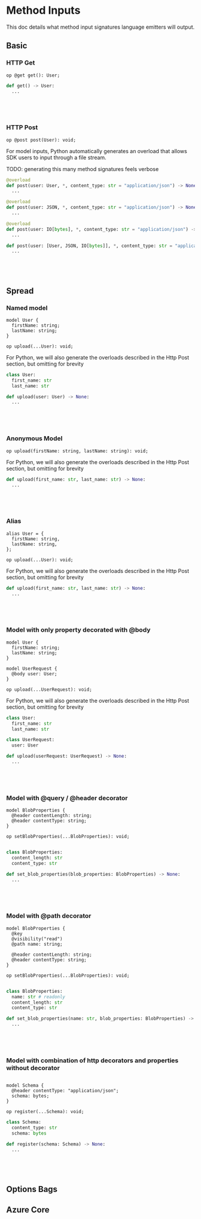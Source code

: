 
# Method Inputs

This doc details what method input signatures language emitters will output.

## Basic

### HTTP Get

<Tabs>
<TabItem value="typespec" label="TypeSpec" default>

```typespec
op @get get(): User;
```

</TabItem>

<TabItem value="python" label="Python">

```python
def get() -> User:
  ...
```

</TabItem>
<TabItem value="csharp" label="CSharp" >

```csharp
```

</TabItem>
<TabItem value="typescript" label="Typescript" >

```typescript
```

</TabItem>
<TabItem value="java" label="Java" >

```java
```

</TabItem>
<TabItem value="go" label="Go" >

```go
```

</TabItem>
</Tabs>

### HTTP Post

<Tabs>
<TabItem value="typespec" label="TypeSpec" default>

```typespec
op @post post(User): void;
```

</TabItem>

<TabItem value="python" label="Python">

For model inputs, Python automatically generates an overload that allows SDK users to input through a file stream.

TODO: generating this many method signatures feels verbose

```python
@overload
def post(user: User, *, content_type: str = "application/json") -> None:
  ...

@overload
def post(user: JSON, *, content_type: str = "application/json") -> None:
  ...

@overload
def post(user: IO[bytes], *, content_type: str = "application/json") -> None:
  ...

def post(user: [User, JSON, IO[bytes]], *, content_type: str = "application/json") -> None:
  ...
```

</TabItem>
<TabItem value="csharp" label="CSharp" >

```csharp
```

</TabItem>
<TabItem value="typescript" label="Typescript" >

```typescript
```

</TabItem>
<TabItem value="java" label="Java" >

```java
```

</TabItem>
<TabItem value="go" label="Go" >

```go
```

</TabItem>
</Tabs>

## Spread

### Named model

<Tabs>
<TabItem value="typespec" label="TypeSpec" default>

```typespec
model User {
  firstName: string;
  lastName: string;
}

op upload(...User): void;
```

</TabItem>

<TabItem value="python" label="Python">

For Python, we will also generate the overloads described in the Http Post section, but omitting for brevity

```python
class User:
  first_name: str
  last_name: str

def upload(user: User) -> None:
  ...
```

</TabItem>
<TabItem value="csharp" label="CSharp" >

```csharp
```

</TabItem>
<TabItem value="typescript" label="Typescript" >

```typescript
```

</TabItem>
<TabItem value="java" label="Java" >

```java
```

</TabItem>
<TabItem value="go" label="Go" >

```go
```

</TabItem>
</Tabs>

### Anonymous Model

<Tabs>
<TabItem value="typespec" label="TypeSpec" default>

```typespec
op upload(firstName: string, lastName: string): void;
```

</TabItem>

<TabItem value="python" label="Python">

For Python, we will also generate the overloads described in the Http Post section, but omitting for brevity

```python
def upload(first_name: str, last_name: str) -> None:
  ...
```

</TabItem>
<TabItem value="csharp" label="CSharp" >

```csharp
```

</TabItem>
<TabItem value="typescript" label="Typescript" >

```typescript
```

</TabItem>
<TabItem value="java" label="Java" >

```java
```

</TabItem>
<TabItem value="go" label="Go" >

```go
```

</TabItem>
</Tabs>

### Alias

<Tabs>
<TabItem value="typespec" label="TypeSpec" default>

```typespec
alias User = {
  firstName: string,
  lastName: string,
};

op upload(...User): void;
```

</TabItem>

<TabItem value="python" label="Python">

For Python, we will also generate the overloads described in the Http Post section, but omitting for brevity

```python
def upload(first_name: str, last_name: str) -> None:
  ...
```

</TabItem>
<TabItem value="csharp" label="CSharp" >

```csharp
```

</TabItem>
<TabItem value="typescript" label="Typescript" >

```typescript
```

</TabItem>
<TabItem value="java" label="Java" >

```java
```

</TabItem>
<TabItem value="go" label="Go" >

```go
```

</TabItem>
</Tabs>

### Model with only property decorated with @body

<Tabs>
<TabItem value="typespec" label="TypeSpec" default>

```typespec
model User {
  firstName: string;
  lastName: string;
}

model UserRequest {
  @body user: User;
}

op upload(...UserRequest): void;
```

</TabItem>

<TabItem value="python" label="Python">

For Python, we will also generate the overloads described in the Http Post section, but omitting for brevity

```python
class User:
  first_name: str
  last_name: str

class UserRequest:
  user: User

def upload(userRequest: UserRequest) -> None:
  ...
```

</TabItem>
<TabItem value="csharp" label="CSharp" >

```csharp
```

</TabItem>
<TabItem value="typescript" label="Typescript" >

```typescript
```

</TabItem>
<TabItem value="java" label="Java" >

```java
```

</TabItem>
<TabItem value="go" label="Go" >

```go
```

</TabItem>
</Tabs>

### Model with @query / @header decorator

<Tabs>
<TabItem value="typespec" label="TypeSpec" default>

```typespec
model BlobProperties {
  @header contentLength: string;
  @header contentType: string;
}

op setBlobProperties(...BlobProperties): void;
```

</TabItem>

<TabItem value="python" label="Python">

```python

class BlobProperties:
  content_length: str
  content_type: str

def set_blob_properties(blob_properties: BlobProperties) -> None:
  ...
```

</TabItem>
<TabItem value="csharp" label="CSharp" >

```csharp
```

</TabItem>
<TabItem value="typescript" label="Typescript" >

```typescript
```

</TabItem>
<TabItem value="java" label="Java" >

```java
```

</TabItem>
<TabItem value="go" label="Go" >

```go
```

</TabItem>
</Tabs>

### Model with @path decorator

<Tabs>
<TabItem value="typespec" label="TypeSpec" default>

```typespec
model BlobProperties {
  @key
  @visibility("read")
  @path name: string;

  @header contentLength: string;
  @header contentType: string;
}

op setBlobProperties(...BlobProperties): void;
```

</TabItem>

<TabItem value="python" label="Python">

```python

class BlobProperties:
  name: str # readonly
  content_length: str
  content_type: str

def set_blob_properties(name: str, blob_properties: BlobProperties) -> None:
  ...
```

</TabItem>
<TabItem value="csharp" label="CSharp" >

```csharp
```

</TabItem>
<TabItem value="typescript" label="Typescript" >

```typescript
```

</TabItem>
<TabItem value="java" label="Java" >

```java
```

</TabItem>
<TabItem value="go" label="Go" >

```go
```

</TabItem>
</Tabs>

### Model with combination of http decorators and properties without decorator

<Tabs>
<TabItem value="typespec" label="TypeSpec" default>

```typespec

model Schema {
  @header contentType: "application/json";
  schema: bytes;
}

op register(...Schema): void;
```

</TabItem>

<TabItem value="python" label="Python">

```python
class Schema:
  content_type: str
  schema: bytes

def register(schema: Schema) -> None:
  ...
```

</TabItem>
<TabItem value="csharp" label="CSharp" >

```csharp
```

</TabItem>
<TabItem value="typescript" label="Typescript" >

```typescript
```

</TabItem>
<TabItem value="java" label="Java" >

```java
```

</TabItem>
<TabItem value="go" label="Go" >

```go
```

</TabItem>
</Tabs>

## Options Bags

## Azure Core

